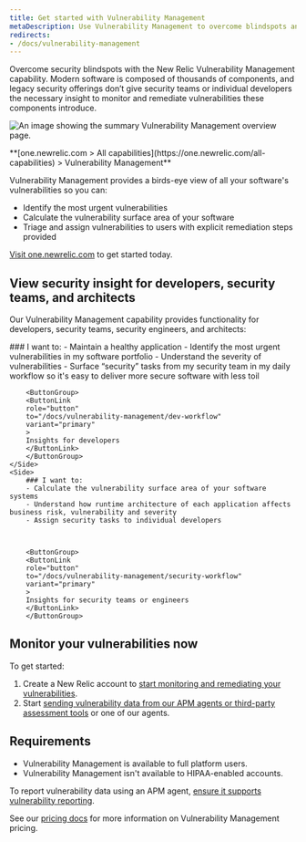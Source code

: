 ```yaml
---
title: Get started with Vulnerability Management
metaDescription: Use Vulnerability Management to overcome blindspots and remediate vulnerabilities.
redirects:
- /docs/vulnerability-management
---
```



Overcome security blindspots with the New Relic Vulnerability Management capability. Modern software is composed of thousands of components, and legacy security offerings don’t give security teams or individual developers the necessary insight to monitor and remediate vulnerabilities these components introduce.

<img
  title="Vulnerability Management overview"
  alt="An image showing the summary Vulnerability Management overview page."
  src={vmOverview}
/>

<figcaption>
  **[one.newrelic.com > All capabilities](https://one.newrelic.com/all-capabilities) > Vulnerability Management**
</figcaption>

Vulnerability Management provides a birds-eye view of all your software's vulnerabilities so you can:
- Identify the most urgent vulnerabilities
- Calculate the vulnerability surface area of your software 
- Triage and assign vulnerabilities to users with explicit remediation steps provided

[Visit one.newrelic.com](https://one.newrelic.com/vulnerability-management) to get started today.

## View security insight for developers, security teams, and architects

Our Vulnerability Management capability provides functionality for developers, security teams, security engineers, and architects:

<SideBySide>
    <Side>
        ### I want to:
        - Maintain a healthy application
        - Identify the most urgent vulnerabilities in my software portfolio
        - Understand the severity of vulnerabilities
        - Surface “security” tasks from my security team in my daily workflow so it's easy to deliver more secure software with less toil


        <ButtonGroup>
        <ButtonLink
        role="button"
        to="/docs/vulnerability-management/dev-workflow"
        variant="primary"
        >
        Insights for developers
        </ButtonLink>
        </ButtonGroup>
    </Side>
    <Side>
        ### I want to:
        - Calculate the vulnerability surface area of your software systems 
        - Understand how runtime architecture of each application affects business risk, vulnerability and severity
        - Assign security tasks to individual developers



        <ButtonGroup>
        <ButtonLink
        role="button"
        to="/docs/vulnerability-management/security-workflow"
        variant="primary"
        >
        Insights for security teams or engineers
        </ButtonLink>
        </ButtonGroup>  
  </Side>
</SideBySide>


## Monitor your vulnerabilities now

To get started:

1. Create a New Relic account to [start monitoring and remediating your vulnerabilities](https://one.newrelic.com/vulnerability-management). 
2. Start [sending vulnerability data from our APM agents or third-party assessment tools](/docs/vulnerability-management/integrations/intro) or one of our agents.

## Requirements 

- Vulnerability Management is available to full platform users.
- Vulnerability Management isn't available to HIPAA-enabled accounts.

To report vulnerability data using an APM agent, [ensure it supports vulnerability reporting](/docs/vulnerability-management/integrations/intro/#apm-agents).

See our [pricing docs](/docs/licenses/license-information/usage-plans/new-relic-one-usage-plan-descriptions/#list-price) for more information on Vulnerability Management pricing.

